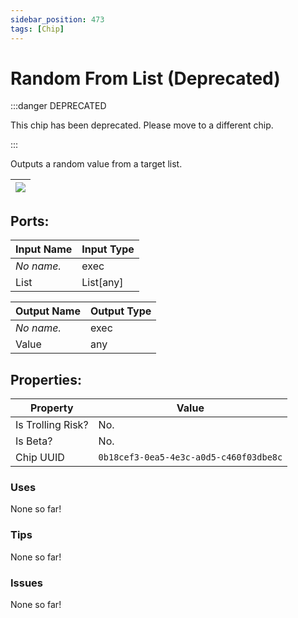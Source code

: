 ```yaml
---
sidebar_position: 473
tags: [Chip]
---
```


# Random From List (Deprecated)
:::danger DEPRECATED

This chip has been deprecated. Please move to a different chip.

:::

Outputs a random value from a target list.

| ![](https://images-ext-2.discordapp.net/external/MPmIaQzlEPmgGWlgi-WxBBXt0Bjv_zWPkg1y1f_sy3s/https/www.recroomcircuits.com/image/circuit/absolute-value?width=206&height=108) |
|-----|

## Ports:

| Input Name | Input Type |
|-----------|-----------|
| *No name.* | exec |
| List | List[any] |

| Output Name | Output Type |
|-----------|-----------|
| *No name.* | exec |
| Value | any |

## Properties:

| Property  | Value |
|-------------------|-----------|
| Is Trolling Risk? | No. |
| Is Beta? | No. |
| Chip UUID | `0b18cef3-0ea5-4e3c-a0d5-c460f03dbe8c` |

### Uses

None so far!

### Tips

None so far!

### Issues

None so far!